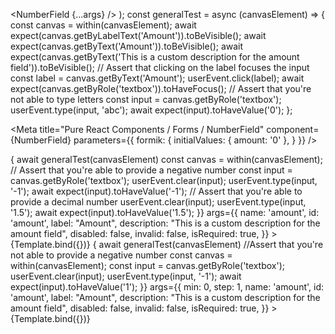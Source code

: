 



  <NumberField {...args} />
);
const generalTest = async (canvasElement) => {
  const canvas = within(canvasElement);
  await expect(canvas.getByLabelText('Amount')).toBeVisible();
  await expect(canvas.getByText('Amount')).toBeVisible();
  await expect(canvas.getByText('This is a custom description for the amount field')).toBeVisible();
  // Assert that clicking on the label focuses the input
  const label = canvas.getByText('Amount');
  userEvent.click(label);
  await expect(canvas.getByRole('textbox')).toHaveFocus();
  // Assert that you're not able to type letters
  const input = canvas.getByRole('textbox');
  userEvent.type(input, 'abc');
  await expect(input).toHaveValue('0');
};

<Meta
  title="Pure React Components / Forms / NumberField"
  component={NumberField}
  parameters={{
    formik: {
      initialValues: {
        amount: '0'
      },
    }
  }}
/>


<Canvas>
  <Story
    name="Negative/Decimals Enabled"
    decorators={[FormikDecorator]}
    play={async ({ canvasElement }) => {
      await generalTest(canvasElement)
      const canvas = within(canvasElement);
      // Assert that you're able to provide a negative number
      const input = canvas.getByRole('textbox');
      userEvent.clear(input);
      userEvent.type(input, '-1');
      await expect(input).toHaveValue('-1');
      // Assert that you're able to provide a decimal number
      userEvent.clear(input);
      userEvent.type(input, '1.5');
      await expect(input).toHaveValue('1.5');
    }}
    args={{
      name: 'amount',
      id: 'amount',
      label: "Amount",
      description: "This is a custom description for the amount field",
      disabled: false,
      invalid: false,
      isRequired: true,
    }}
  >
    {Template.bind({})}
  </Story>
  <Story
    name="Negative/Decimals Disabled"
    decorators={[FormikDecorator]}
    play={async ({ canvasElement }) => {
      await generalTest(canvasElement)
      //Assert that you're not able to provide a negative number
      const canvas = within(canvasElement);
      const input = canvas.getByRole('textbox');
      userEvent.clear(input);
      userEvent.type(input, '-1');
      await expect(input).toHaveValue('1');
}}
    args={{
      min: 0,
      step: 1,
      name: 'amount',
      id: 'amount',
      label: "Amount",
      description: "This is a custom description for the amount field",
      disabled: false,
      invalid: false,
      isRequired: true,
    }}
  >
    {Template.bind({})}
  </Story>
</Canvas>

